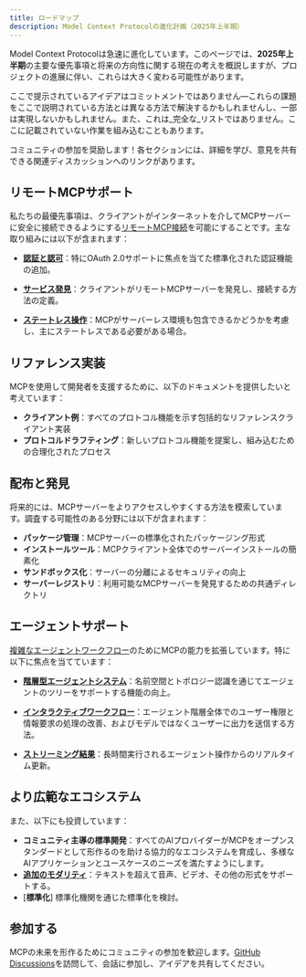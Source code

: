 ```yaml
---
title: ロードマップ
description: Model Context Protocolの進化計画（2025年上半期）
---
```


Model Context Protocolは急速に進化しています。このページでは、**2025年上半期**の主要な優先事項と将来の方向性に関する現在の考えを概説しますが、プロジェクトの進展に伴い、これらは大きく変わる可能性があります。

<Note>ここで提示されているアイデアはコミットメントではありません—これらの課題をここで説明されている方法とは異なる方法で解決するかもしれませんし、一部は実現しないかもしれません。また、これは_完全な_リストではありません。ここに記載されていない作業を組み込むこともあります。</Note>

コミュニティの参加を奨励します！各セクションには、詳細を学び、意見を共有できる関連ディスカッションへのリンクがあります。

## リモートMCPサポート

私たちの最優先事項は、クライアントがインターネットを介してMCPサーバーに安全に接続できるようにする[リモートMCP接続](https://github.com/modelcontextprotocol/specification/discussions/102)を可能にすることです。主な取り組みには以下が含まれます：

- [**認証と認可**](https://github.com/modelcontextprotocol/specification/discussions/64)：特にOAuth 2.0サポートに焦点を当てた標準化された認証機能の追加。

- [**サービス発見**](https://github.com/modelcontextprotocol/specification/discussions/69)：クライアントがリモートMCPサーバーを発見し、接続する方法の定義。

- [**ステートレス操作**](https://github.com/modelcontextprotocol/specification/discussions/102)：MCPがサーバーレス環境も包含できるかどうかを考慮し、主にステートレスである必要がある場合。

## リファレンス実装

MCPを使用して開発者を支援するために、以下のドキュメントを提供したいと考えています：

- **クライアント例**：すべてのプロトコル機能を示す包括的なリファレンスクライアント実装
- **プロトコルドラフティング**：新しいプロトコル機能を提案し、組み込むための合理化されたプロセス

## 配布と発見

将来的には、MCPサーバーをよりアクセスしやすくする方法を模索しています。調査する可能性のある分野には以下が含まれます：

- **パッケージ管理**：MCPサーバーの標準化されたパッケージング形式
- **インストールツール**：MCPクライアント全体でのサーバーインストールの簡素化
- **サンドボックス化**：サーバーの分離によるセキュリティの向上
- **サーバーレジストリ**：利用可能なMCPサーバーを発見するための共通ディレクトリ

## エージェントサポート

[複雑なエージェントワークフロー](https://github.com/modelcontextprotocol/specification/discussions/111)のためにMCPの能力を拡張しています。特に以下に焦点を当てています：

- [**階層型エージェントシステム**](https://github.com/modelcontextprotocol/specification/discussions/94)：名前空間とトポロジー認識を通じてエージェントのツリーをサポートする機能の向上。

- [**インタラクティブワークフロー**](https://github.com/modelcontextprotocol/specification/issues/97)：エージェント階層全体でのユーザー権限と情報要求の処理の改善、およびモデルではなくユーザーに出力を送信する方法。

- [**ストリーミング結果**](https://github.com/modelcontextprotocol/specification/issues/117)：長時間実行されるエージェント操作からのリアルタイム更新。

## より広範なエコシステム

また、以下にも投資しています：

- **コミュニティ主導の標準開発**：すべてのAIプロバイダーがMCPをオープンスタンダードとして形作るのを助ける協力的なエコシステムを育成し、多様なAIアプリケーションとユースケースのニーズを満たすようにします。
- [**追加のモダリティ**](https://github.com/modelcontextprotocol/specification/discussions/88)：テキストを超えて音声、ビデオ、その他の形式をサポートする。
- [**標準化**] 標準化機関を通じた標準化を検討。

## 参加する

MCPの未来を形作るためにコミュニティの参加を歓迎します。[GitHub Discussions](https://github.com/orgs/modelcontextprotocol/discussions)を訪問して、会話に参加し、アイデアを共有してください。 